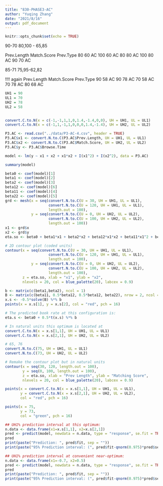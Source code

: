 ---
title: "830-PHASE3-AC"
author: "Yuqing Zhang"
date: "2021/8/16"
output: pdf_document
---

```{r setup, include=FALSE}
knitr::opts_chunk$set(echo = TRUE)
```

90-70
80,100 - 65,85


Prev.Length	Match.Score	Prev.Type
80	60	AC
100	60	AC
80	80	AC
100	80	AC
90	70	AC

85-71
75,95-62,82

!!!! again
Prev.Length	Match.Score	Prev.Type
90	58	AC
90	78	AC
70	58	AC
70	78	AC
80	68	AC

```{r}
UH1 = 90
UL1 = 70
UH2 = 78
UL2 = 58
        

convert.C.to.N(x = c(-1,-1,1,1,0,1.4,-1.4,0,0), UH = UH1, UL = UL1)
convert.C.to.N(x = c(-1,1,-1,1,0,0,0,1.4,-1.4), UH = UH2, UL = UL2)
```


```{r}
P3.AC <- read.csv("../data/P3-AC-4.csv", header = TRUE)
P3.AC$x1 <- convert.N.to.C(P3.AC$Prev.Length, UH = UH1, UL = UL1)
P3.AC$x2 <- convert.N.to.C(P3.AC$Match.Score, UH = UH2, UL = UL2)
P3.AC$y <- P3.AC$Browse.Time 

model <- lm(y ~ x1 + x2 + x1*x2 + I(x1^2) + I(x2^2), data = P3.AC)

summary(model)

beta0 <- coef(model)[1]
beta1 <- coef(model)[2]
beta2 <- coef(model)[3]
beta12 <- coef(model)[6]
beta11 <- coef(model)[4]
beta22 <- coef(model)[5]
grd <- mesh(x = seq(convert.N.to.C(U = 30, UH = UH1, UL = UL1), 
                    convert.N.to.C(U = 120, UH = UH1, UL = UL1), 
                    length.out = 100), 
            y = seq(convert.N.to.C(U = 0, UH = UH2, UL = UL2), 
                    convert.N.to.C(U = 100, UH = UH2, UL = UL2), 
                    length.out = 100))
x1 <- grd$x
x2 <- grd$y
eta.so <- beta0 + beta1*x1 + beta2*x2 + beta12*x1*x2 + beta11*x1^2 + beta22*x2^2
```

```{r}
# 2D contour plot (coded units)
contour(x = seq(convert.N.to.C(U = 30, UH = UH1, UL = UL1), 
                    convert.N.to.C(U = 120, UH = UH1, UL = UL1), 
                    length.out = 100), 
            y = seq(convert.N.to.C(U = 0, UH = UH2, UL = UL2), 
                    convert.N.to.C(U = 100, UH = UH2, UL = UL2), 
                    length.out = 100), 
        z = eta.so, xlab = "x1", ylab = "x2",
        nlevels = 20, col = blue_palette(20), labcex = 0.9)

b <- matrix(c(beta1,beta2), ncol = 1)
B <- matrix(c(beta11, 0.5*beta12, 0.5*beta12, beta22), nrow = 2, ncol = 2)
x.s <- -0.5*solve(B) %*% b 
points(x = x.s[1], y = x.s[2], col = "red", pch = 16)
```

```{r}
# The predicted book rate at this configuration is:
eta.s <- beta0 + 0.5*t(x.s) %*% b

# In natural units this optimum is located at
convert.C.to.N(x = x.s[1,1], UH = UH1, UL = UL1)
convert.C.to.N(x = x.s[2,1], UH = UH2, UL = UL2)

```

```{r}
# 65, 76
convert.N.to.C(75, UH = UH1, UL = UL1)
convert.N.to.C(73, UH = UH2, UL = UL2)
```


```{r}
# Remake the contour plot but in natural units
contour(x = seq(30, 120, length.out = 100), 
        y = seq(0, 100, length.out = 100), 
        z = eta.so, xlab = "Prev Length", ylab = "Matching Score",
        nlevels = 20, col = blue_palette(20), labcex = 0.9)

points(x = convert.C.to.N(x = x.s[1,1], UH = UH1, UL = UL1),
       y = convert.C.to.N(x = x.s[2,1], UH = UH2, UL = UL2), 
       col = "red", pch = 16)

points(x = 75,
       y = 73, 
       col = "green", pch = 16)
```

```{r}
## UH1% prediction interval at this optimum:
n.data <- data.frame(x1=x.s[1,1], x2=x.s[2,1])
pred <- predict(model, newdata = n.data, type = "response", se.fit = TRUE)
pred 
print(paste("Prediction: ", pred$fit, sep = ""))
print(paste("95% Prediction interval: (", pred$fit-qnorm(0.975)*pred$se.fit, ",", pred$fit+qnorm(0.975)*pred$se.fit, ")", sep = ""))

## UH1% prediction interval at convenient near-optimum:
n.data <- data.frame(x1=-0.7, x2=0.5)
pred <- predict(model, newdata = n.data, type = "response", se.fit = TRUE)
pred
print(paste("Prediction: ", pred$fit, sep = ""))
print(paste("95% Prediction interval: (", pred$fit-qnorm(0.975)*pred$se.fit, ",", pred$fit+qnorm(0.975)*pred$se.fit, ")", sep = ""))

```

